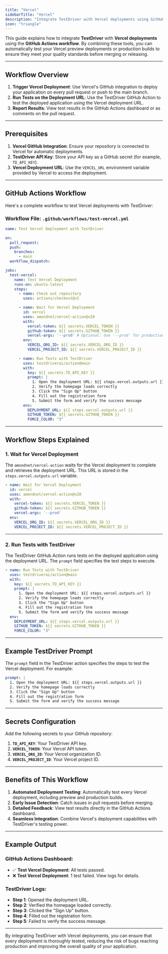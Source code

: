 ```yaml
---
title: "Vercel"
sidebarTitle: "Vercel"
description: "Integrate TestDriver with Vercel deployments using GitHub Actions."
icon: "triangle"
---
```


This guide explains how to integrate **TestDriver** with **Vercel deployments** using the **GitHub Actions workflow**. By combining these tools, you can automatically test your Vercel preview deployments or production builds to ensure they meet your quality standards before merging or releasing.

---

## Workflow Overview

1. **Trigger Vercel Deployment**: Use Vercel's GitHub integration to deploy your application on every pull request or push to the main branch.
2. **Run Tests on the Deployment URL**: Use the TestDriver GitHub Action to test the deployed application using the Vercel deployment URL.
3. **Report Results**: View test results in the GitHub Actions dashboard or as comments on the pull request.

---

## Prerequisites

1. **Vercel GitHub Integration**: Ensure your repository is connected to Vercel for automatic deployments.
2. **TestDriver API Key**: Store your API key as a GitHub secret (for example, `TD_API_KEY`).
3. **Vercel Deployment URL**: Use the `VERCEL_URL` environment variable provided by Vercel to access the deployment.

---

## GitHub Actions Workflow

Here's a complete workflow to test Vercel deployments with TestDriver:

### Workflow File: `.github/workflows/test-vercel.yml`
```yaml
name: Test Vercel Deployment with TestDriver

on:
  pull_request:
  push:
    branches:
      - main
  workflow_dispatch:

jobs:
  test-vercel:
    name: Test Vercel Deployment
    runs-on: ubuntu-latest
    steps:
      - name: Check out repository
        uses: actions/checkout@v2

      - name: Wait for Vercel Deployment
        id: vercel
        uses: amondnet/vercel-action@v20
        with:
          vercel-token: ${{ secrets.VERCEL_TOKEN }}
          github-token: ${{ secrets.GITHUB_TOKEN }}
          vercel-args: '--prod' # Optional: Use '--prod' for production builds
        env:
          VERCEL_ORG_ID: ${{ secrets.VERCEL_ORG_ID }}
          VERCEL_PROJECT_ID: ${{ secrets.VERCEL_PROJECT_ID }}

      - name: Run Tests with TestDriver
        uses: testdriverai/action@main
        with:
          key: ${{ secrets.TD_API_KEY }}
          prompt: |
            1. Open the deployment URL: ${{ steps.vercel.outputs.url }}
            2. Verify the homepage loads correctly
            3. Click the "Sign Up" button
            4. Fill out the registration form
            5. Submit the form and verify the success message
        env:
          DEPLOYMENT_URL: ${{ steps.vercel.outputs.url }}
          GITHUB_TOKEN: ${{ secrets.GITHUB_TOKEN }}
          FORCE_COLOR: "3"


```

---

## Workflow Steps Explained

### 1. **Wait for Vercel Deployment**
The `amondnet/vercel-action` waits for the Vercel deployment to complete and retrieves the deployment URL. This URL is stored in the `steps.vercel.outputs.url` variable.

```yaml
- name: Wait for Vercel Deployment
  id: vercel
  uses: amondnet/vercel-action@v20
  with:
    vercel-token: ${{ secrets.VERCEL_TOKEN }}
    github-token: ${{ secrets.GITHUB_TOKEN }}
    vercel-args: '--prod'
  env:
    VERCEL_ORG_ID: ${{ secrets.VERCEL_ORG_ID }}
    VERCEL_PROJECT_ID: ${{ secrets.VERCEL_PROJECT_ID }}


```

---

### 2. **Run Tests with TestDriver**
The TestDriver GitHub Action runs tests on the deployed application using the deployment URL. The `prompt` field specifies the test steps to execute.

```yaml
- name: Run Tests with TestDriver
  uses: testdriverai/action@main
  with:
    key: ${{ secrets.TD_API_KEY }}
    prompt: |
      1. Open the deployment URL: ${{ steps.vercel.outputs.url }}
      2. Verify the homepage loads correctly
      3. Click the "Sign Up" button
      4. Fill out the registration form
      5. Submit the form and verify the success message
  env:
    DEPLOYMENT_URL: ${{ steps.vercel.outputs.url }}
    GITHUB_TOKEN: ${{ secrets.GITHUB_TOKEN }}
    FORCE_COLOR: "3"


```

---

## Example TestDriver Prompt

The `prompt` field in the TestDriver action specifies the steps to test the Vercel deployment. For example:

```yaml
prompt: |
  1. Open the deployment URL: ${{ steps.vercel.outputs.url }}
  2. Verify the homepage loads correctly
  3. Click the "Sign Up" button
  4. Fill out the registration form
  5. Submit the form and verify the success message


```

---

## Secrets Configuration

Add the following secrets to your GitHub repository:
1. **`TD_API_KEY`**: Your TestDriver API key.
2. **`VERCEL_TOKEN`**: Your Vercel API token.
3. **`VERCEL_ORG_ID`**: Your Vercel organization ID.
4. **`VERCEL_PROJECT_ID`**: Your Vercel project ID.

---

## Benefits of This Workflow

1. **Automated Deployment Testing**: Automatically test every Vercel deployment, including preview and production builds.
2. **Early Issue Detection**: Catch issues in pull requests before merging.
3. **Detailed Feedback**: View test results directly in the GitHub Actions dashboard.
4. **Seamless Integration**: Combine Vercel's deployment capabilities with TestDriver's testing power.

---

## Example Output

### GitHub Actions Dashboard:
- ✅ **Test Vercel Deployment**: All tests passed.
- ❌ **Test Vercel Deployment**: 1 test failed. View logs for details.

### TestDriver Logs:
- **Step 1**: Opened the deployment URL.
- **Step 2**: Verified the homepage loaded correctly.
- **Step 3**: Clicked the "Sign Up" button.
- **Step 4**: Filled out the registration form.
- **Step 5**: Failed to verify the success message.

---

By integrating TestDriver with Vercel deployments, you can ensure that every deployment is thoroughly tested, reducing the risk of bugs reaching production and improving the overall quality of your application.
